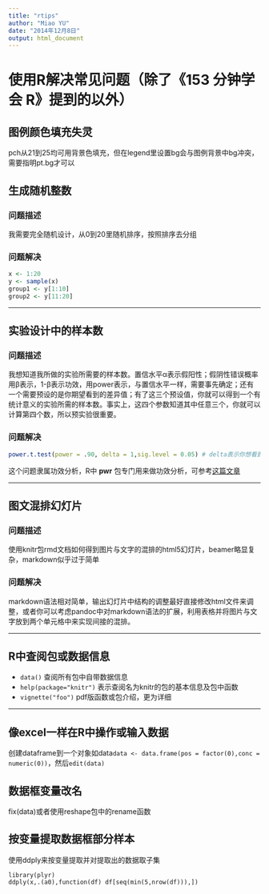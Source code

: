 ```yaml
---
title: "rtips"
author: "Miao YU"
date: "2014年12月8日"
output: html_document
---
```


# 使用R解决常见问题（除了《153 分钟学会 R》提到的以外）

## 图例颜色填充失灵

pch从21到25均可用背景色填充，但在legend里设置bg会与图例背景中bg冲突，需要指明pt.bg才可以

## 生成随机整数

### 问题描述

我需要完全随机设计，从0到20里随机排序，按照排序去分组

### 问题解决

```r
x <- 1:20
y <- sample(x)
group1 <- y[1:10]
group2 <- y[11:20]
```

----

## 实验设计中的样本数

### 问题描述

我想知道我所做的实验所需要的样本数。置信水平α表示假阳性；假阴性错误概率用β表示，1-β表示功效，用power表示，与置信水平一样，需要事先确定；还有一个需要预设的是你期望看到的差异值；有了这三个预设值，你就可以得到一个有统计意义的实验所需的样本数。事实上，这四个参数知道其中任意三个，你就可以计算第四个数，所以预实验很重要。

### 问题解决

```r
power.t.test(power = .90, delta = 1,sig.level = 0.05) # delta表示你想看到的差异值 数据标准化要处理好
```

这个问题隶属功效分析，R中 **pwr** 包专门用来做功效分析，可参考[这篇文章](http://www.statmethods.net/stats/power.html)

----

## 图文混排幻灯片

### 问题描述

使用knitr包rmd文档如何得到图片与文字的混排的html5幻灯片，beamer略显复杂，markdown似乎过于简单

### 问题解决

markdown语法相对简单，输出幻灯片中结构的调整最好直接修改html文件来调整，或者你可以考虑pandoc中对markdown语法的扩展，利用表格并将图片与文字放到两个单元格中来实现间接的混排。

----

## R中查阅包或数据信息

- `data()` 查阅所有包中自带数据信息
- `help(package="knitr")` 表示查阅名为knitr的包的基本信息及包中函数
- `vignette("foo")` pdf版函数或包介绍，更为详细

----

## 像excel一样在R中操作或输入数据

创建dataframe到一个对象如data`data <- data.frame(pos = factor(0),conc = numeric(0))`，然后`edit(data)`

## 数据框变量改名

fix(data)或者使用reshape包中的rename函数

## 按变量提取数据框部分样本

使用ddply来按变量提取并对提取出的数据取子集

```
library(plyr)
ddply(x,.(a0),function(df) df[seq(min(5,nrow(df))),])
```

